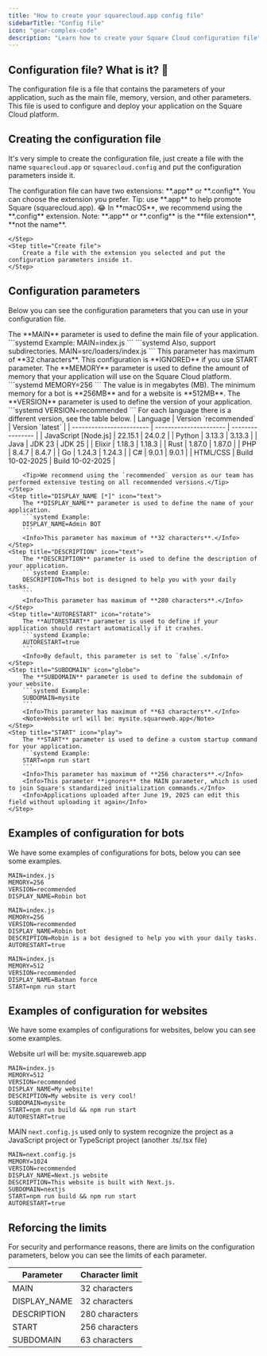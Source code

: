 ```yaml
---
title: "How to create your squarecloud.app config file"
sidebarTitle: "Config file"
icon: "gear-complex-code"
description: "Learn how to create your Square Cloud configuration file"
---
```


## Configuration file? What is it? 🤔
The configuration file is a file that contains the parameters of your application, such as the main file, memory, version, and other parameters. This file is used to configure and deploy your application on the Square Cloud platform.

## Creating the configuration file
It's very simple to create the configuration file, just create a file with the name `squarecloud.app` or `squarecloud.config` and put the configuration parameters inside it.

<Steps>
    <Step title="Select extension">
        The configuration file can have two extensions: **.app** or **.config**. You can choose the extension you prefer. Tip: use **.app** to help promote Square (squarecloud.app). 😂
        <Info>In **macOS**, we recommend using the **.config** extension.</Info>
        <Warning>Note: **.app** or **.config** is the **file extension**, **not the name**.</Warning>

    </Step>
    <Step title="Create file">
        Create a file with the extension you selected and put the configuration parameters inside it.
    </Step>
</Steps>

## Configuration parameters
Below you can see the configuration parameters that you can use in your configuration file.

<Steps>
    <Step title="MAIN [*]" icon="file">
        The **MAIN** parameter is used to define the main file of your application.
        ```systemd Example:
        MAIN=index.js
        ```
        ```systemd Also, support subdirectories.
        MAIN=src/loaders/index.js
        ```
        <Info>This parameter has maximum of **32 characters**.</Info>
        <Info>This configuration is **IGNORED** if you use START parameter.</Info>
    </Step>
    <Step title="MEMORY [*]" icon="memory">
        The **MEMORY** parameter is used to define the amount of memory that your application will use on the Square Cloud platform.
        ```systemd
        MEMORY=256
        ```
        <Info>The value is in megabytes (MB).</Info>
        <Note>The minimum memory for a bot is **256MB** and for a website is **512MB**.</Note>
    </Step>
    <Step title="VERSION [*]" icon="arrow-up-9-1">
        The **VERSION** parameter is used to define the version of your application.
        ```systemd
        VERSION=recommended
        ```
        <Info>For each language there is a different version, see the table below.</Info>
        | Language                 | Version `recommended`  | Version `latest` |
        | ------------------------ | ---------------------- | ---------------- |
        | JavaScript [Node.js]     | 22.15.1                | 24.0.2           |
        | Python                   | 3.13.3                 | 3.13.3           |
        | Java                     | JDK 23                 | JDK 25           |
        | Elixir                   | 1.18.3                 | 1.18.3           |
        | Rust                     | 1.87.0                 | 1.87.0           |
        | PHP                      | 8.4.7                  | 8.4.7            |
        | Go                       | 1.24.3                 | 1.24.3           |
        | C#                       | 9.0.1                  | 9.0.1            |
        | HTML/CSS                 | Build 10-02-2025       | Build 10-02-2025 |

        <Tip>We recommend using the `recommended` version as our team has performed extensive testing on all recommended versions.</Tip>
    </Step>
    <Step title="DISPLAY_NAME [*]" icon="text">
        The **DISPLAY_NAME** parameter is used to define the name of your application.
        ```systemd Example:
        DISPLAY_NAME=Admin BOT
        ```
        <Info>This parameter has maximum of **32 characters**.</Info>
    </Step>
    <Step title="DESCRIPTION" icon="text">
        The **DESCRIPTION** parameter is used to define the description of your application.
        ```systemd Example:
        DESCRIPTION=This bot is designed to help you with your daily tasks.
        ```
        <Info>This parameter has maximum of **280 characters**.</Info>
    </Step>
    <Step title="AUTORESTART" icon="rotate">
        The **AUTORESTART** parameter is used to define if your application should restart automatically if it crashes.
        ```systemd Example:
        AUTORESTART=true
        ```
        <Info>By default, this parameter is set to `false`.</Info>
    </Step>
    <Step title="SUBDOMAIN" icon="globe">
        The **SUBDOMAIN** parameter is used to define the subdomain of your website.
        ```systemd Example:
        SUBDOMAIN=mysite
        ```
        <Info>This parameter has maximum of **63 characters**.</Info>
        <Note>Website url will be: mysite.squareweb.app</Note>
    </Step>
    <Step title="START" icon="play">
        The **START** parameter is used to define a custom startup command for your application.
        ```systemd Example:
        START=npm run start
        ```
        <Info>This parameter has maximum of **256 characters**.</Info>
        <Info>This parameter **ignores** the MAIN parameter, which is used to join Square's standardized initialization commands.</Info>
        <Info>Applications uploaded after June 19, 2025 can edit this field without uploading it again</Info>
    </Step>
</Steps>


## Examples of configuration for bots
We have some examples of configurations for bots, below you can see some examples.

```systemd This example just use required parameters. (minimum configuration)
MAIN=index.js
MEMORY=256
VERSION=recommended
DISPLAY_NAME=Robin bot
```

```systemd This example is a bot with all parameters.
MAIN=index.js
MEMORY=256
VERSION=recommended
DISPLAY_NAME=Robin bot
DESCRIPTION=Robin is a bot designed to help you with your daily tasks.
AUTORESTART=true
```

```systemd This example use all parameters and CUSTOM STARTUP COMMAND in a bot.
MAIN=index.js
MEMORY=512
VERSION=recommended
DISPLAY_NAME=Batman force
START=npm run start
```

## Examples of configuration for websites
We have some examples of configurations for websites, below you can see some examples.

<Info>Website url will be: mysite.squareweb.app</Info>
```systemd This example use all parameters and CUSTOM STARTUP COMMAND in a website.
MAIN=index.js
MEMORY=512
VERSION=recommended
DISPLAY_NAME=My website!
DESCRIPTION=My website is very cool!
SUBDOMAIN=mysite
START=npm run build && npm run start
AUTORESTART=true
```

<Info>MAIN `next.config.js` used only to system recognize the project as a JavaScript project or TypeScript project (another .ts/.tsx file)</Info>
```systemd Next.js website example.
MAIN=next.config.js
MEMORY=1024
VERSION=recommended
DISPLAY_NAME=Next.js website
DESCRIPTION=This website is built with Next.js.
SUBDOMAIN=nextjs
START=npm run build && npm run start
AUTORESTART=true
```

## Reforcing the limits
For security and performance reasons, there are limits on the configuration parameters, below you can see the limits of each parameter.

| Parameter     | Character limit |
| ------------- | --------------- |
| MAIN          | 32 characters   |
| DISPLAY_NAME  | 32 characters   |
| DESCRIPTION   | 280 characters  |
| START         | 256 characters  |
| SUBDOMAIN     | 63 characters   |